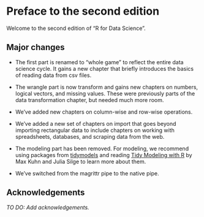 # Preface to the second edition {.unnumbered}

Welcome to the second edition of "R for Data Science".

## Major changes {.unnumbered}

-   The first part is renamed to "whole game" to reflect the entire data science cycle.
    It gains a new chapter that briefly introduces the basics of reading data from csv files.

-   The wrangle part is now transform and gains new chapters on numbers, logical vectors, and missing values.
    These were previously parts of the data transformation chapter, but needed much more room.

-   We've added new chapters on column-wise and row-wise operations.

-   We've added a new set of chapters on import that goes beyond importing rectangular data to include chapters on working with spreadsheets, databases, and scraping data from the web.

-   The modeling part has been removed.
    For modeling, we recommend using packages from [tidymodels](https://www.tidymodels.org/) and reading [Tidy Modeling with R](https://www.tmwr.org/) by Max Kuhn and Julia Silge to learn more about them.

-   We've switched from the magrittr pipe to the native pipe.

## Acknowledgements {.unnumbered}

*TO DO: Add acknowledgements.*

